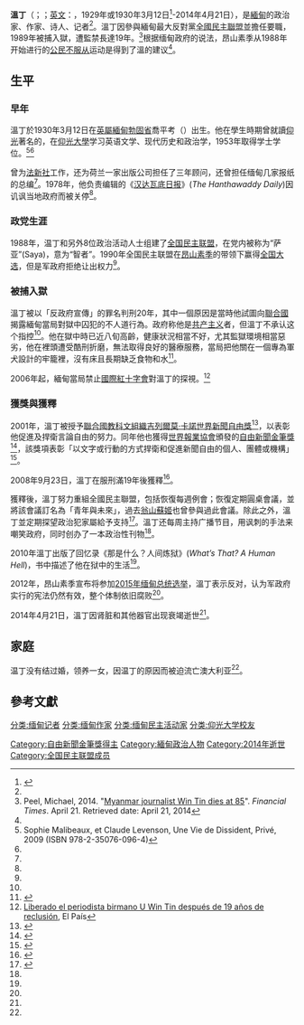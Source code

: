 {{Infobox person
|name=溫丁
|image=Win Tin.jpg
|birth_date={{birth date|1930|3|12|df=y}}
|birth_place= {{MMR-1824}}[[勃固省|勃固省]]喬平考
|death_date={{death date and age|df=y|2014|4|21|1930|3|12}}
|death_place={{MMR}}[[仰光|仰光]]
|nationality = {{RUM}}
|alma_mater=
|party=[[全國民主聯盟_(緬甸)|全國民主聯盟]]
|parents=
|other_names =
|occupation = [[記者|記者]]、[[政治家|政治家]]
}}
'''溫丁'''（{{lang-my|ဝင်းတင်}}；{{IPA-my|wɪ́ɴ tɪ̀ɴ|}}；[[英文|英文]]：{{lang|en|'''Win Tin'''}}，1929年或1930年3月12日<ref name=c23tin-obit>{{cite news|title=缅甸异见作家温丁逝世|url=http://cn.nytimes.com/obits/20140423/c23tin-obit/|accessdate=2014-04-24|newspaper=纽约时报中文网|date=2014年4月23日|archivedate=2014-04-24|archiveurl=https://web.archive.org/web/20140424171409/http://cn.nytimes.com/obits/20140423/c23tin-obit/|dead-url=no}}</ref>-2014年4月21日），是[[緬甸|緬甸]]的政治家、作家、诗人、记者<ref name=c23tin-obit />。溫丁因參與緬甸最大反對黨[[全國民主聯盟_(緬甸)|全國民主聯盟]]並擔任要職，1989年被捕入獄，遭監禁長達19年。<ref>Peel, Michael, 2014. "[http://www.ft.com/intl/cms/s/0/9d71b524-c918-11e3-bba1-00144feabdc0.html#axzz2zWDsVDAU Myanmar journalist Win Tin dies at 85]". ''Financial Times''. April 21. Retrieved date: April 21, 2014</ref>根据缅甸政府的说法，昂山素季从1988年开始进行的[[公民不服从|公民不服从]]运动是得到了溫的建议<ref name=c23tin-obit />。

==生平==
===早年===
溫丁於1930年3月12日在[[英屬緬甸|英屬緬甸]][[勃固省|勃固省]]喬平考（{{lang|la|Kyopinkauk}}）出生。他在學生時期曾就讀[[仰光|仰光]]著名的{{Link-en|繆瑪中學|Basic Education High School No. 2 Dagon}}，在[[仰光大学|仰光大學]]学习英语文学、现代历史和政治学，1953年取得学士学位。<ref>Sophie Malibeaux, et Claude Levenson, Une Vie de Dissident, Privé, 2009 (ISBN 978-2-35076-096-4)</ref><ref name=c23tin-obit />

曾为[[法新社|法新社]]工作，还为荷兰一家出版公司担任了三年顾问，还曾担任缅甸几家报纸的总编<ref name=c23tin-obit />。1978年，他负责编辑的《[[汉达瓦底日报|汉达瓦底日报]]》(''The Hanthawaddy Daily'')因讥讽当地政府而被关停<ref name=c23tin-obit />。

===政党生涯===
1988年，温丁和另外8位政治活动人士组建了[[全国民主联盟|全国民主联盟]]，在党内被称为“萨亚”(Saya)，意为“智者”。1990年全国民主联盟在[[昂山素季|昂山素季]]的带领下赢得[[1990年缅甸选举|全国大选]]，但是军政府拒绝让出权力<ref name=c23tin-obit />。

===被捕入獄===
溫丁被以「反政府宣傳」的罪名判刑20年，其中一個原因是當時他試圖向[[聯合國|聯合國]]揭露緬甸當局對獄中囚犯的不人道行為。政府称他是[[共产主义|共产主义]]者，但溫丁不承认这个指控<ref name=c23tin-obit />。他在獄中時已近八旬高齡，健康狀況相當不好，尤其監獄環境相當惡劣，他在裡頭遭受酷刑折磨，無法取得良好的醫療服務，當局把他關在一個專為軍犬設計的牢籠裡，沒有床且長期缺乏食物和水<ref>{{Cite news|url=http://www.amnesty.org/en/library/asset/ASA16/015/2005/en/dom-ASA160152005en.html|title=Myanmar: Time for justice as human rights defender spends 75th birthday in prison|publisher=Amnesty International|accessdate=2013-12-05|archive-date=2014-06-13|archive-url=https://web.archive.org/web/20140613203338/http://www.amnesty.org/en/library/asset/ASA16/015/2005/en/dom-ASA160152005en.html|dead-url=no}}</ref>。

2006年起，緬甸當局禁止[[红十字国际委员会|國際紅十字會]]對溫丁的探視。<ref name="elpaís">[http://www.elpais.com/articulo/sociedad/Liberado/periodista/birmano/Win/Tin/despues/anos/reclusion/elpepusoc/20080923elpepusoc_9/Tes Liberado el periodista birmano U Win Tin después de 19 años de reclusión], El País</ref>

===獲獎與獲釋===

2001年，溫丁被授予[[联合国教科文组织吉列尔莫·卡诺世界新闻自由奖|聯合國教科文組織吉列爾莫·卡諾世界新聞自由獎]]<ref>{{Cite news|url=http://www.faguowenhua.com/dossiers/journee-mondiale-de-la-liberte-de-la-presse/%E4%B8%96%E7%95%8C%E6%96%B0%E9%97%BB%E8%87%AA%E7%94%B1%E5%A5%96-%E5%8E%86%E5%B9%B4%E8%8E%B7%E5%A5%96%E8%80%85-2.html?lang=zh|title=世界新闻自由奖 - 历年获奖者 (2)|publisher=法国文化|accessdate=2013-12-05|archive-date=2013-05-13|archive-url=https://web.archive.org/web/20130513131026/http://www.faguowenhua.com/dossiers/journee-mondiale-de-la-liberte-de-la-presse/%E4%B8%96%E7%95%8C%E6%96%B0%E9%97%BB%E8%87%AA%E7%94%B1%E5%A5%96-%E5%8E%86%E5%B9%B4%E8%8E%B7%E5%A5%96%E8%80%85-2.html?lang=zh|dead-url=no}}</ref>，以表彰他促進及捍衛言論自由的努力。同年他也獲得[[世界报业协会|世界報業協會]]頒發的[[自由新闻金笔奖|自由新聞金筆獎]]<ref>{{Cite news|url=http://www.epochtimes.com/b5/5/7/8/n979651.htm|title=緬甸民主鬥士溫丁並未獲釋|publisher=中央社|accessdate=2013-12-05}}</ref>，該獎項表彰「以文字或行動的方式捍衛和促進新聞自由的個人、團體或機構」<ref>{{cite web|url=http://www.wan-ifra.org/microsites/golden-pen-of-freedom|title=Golden Pen of Freedom|publisher=World Association of Newspapers|accessdate=2013-12-05|archive-date=2013-10-19|archive-url=https://web.archive.org/web/20131019132640/http://www.wan-ifra.org/microsites/golden-pen-of-freedom|dead-url=no}}</ref>。

2008年9月23日，溫丁在服刑滿19年後獲釋<ref>{{Cite news|url=http://news.bbc.co.uk/2/hi/asia-pacific/7631395.stm|title=Burmese democracy veteran freed|publisher=[[BBC_News_Online|BBC News Online]]|date=2008-09-23|accessdate=2013-12-05|archive-date=2014-04-22|archive-url=https://web.archive.org/web/20140422090636/http://news.bbc.co.uk/2/hi/asia-pacific/7631395.stm|dead-url=no}}</ref>。

獲釋後，溫丁努力重組全國民主聯盟，包括恢復每週例會；恢復定期圓桌會議，並將該會議訂名為「青年與未來」，過去[[翁山蘇姬|翁山蘇姬]]也曾參與過此會議。除此之外，溫丁並定期探望政治犯家屬給予支持<ref>{{Cite news|url=http://www.irrawaddy.org/article.php?art_id=14860|author=Wai Moe|title=Burma’s Bleak Prospect in 2009|publisher=The Irrawaddy  December 30, 2008|accessdate=2013-12-05|archive-date=2008-12-31|archive-url=https://web.archive.org/web/20081231133004/http://www.irrawaddy.org/article.php?art_id=14860|dead-url=no}}</ref>。溫丁还每周主持广播节目，用讽刺的手法来嘲笑政府，同时创办了一本政治性刊物<ref name=c23tin-obit />。

2010年溫丁出版了回忆录《那是什么？人间炼狱》(''What’s That? A Human Hell'')，书中描述了他在狱中的生活<ref name=c23tin-obit />。

2012年，昂山素季宣布将参加[[2015年缅甸总统选举|2015年缅甸总统选举]]，溫丁表示反对，认为军政府实行的宪法仍然有效，整个体制依旧腐败<ref name=c23tin-obit />。

2014年4月21日，溫丁因肾脏和其他器官出现衰竭逝世<ref name=c23tin-obit />。
==家庭==
温丁没有结过婚，领养一女，因温丁的原因而被迫流亡澳大利亚<ref name=c23tin-obit />。

== 參考文獻 ==
{{reflist}}

{{聯合國教科文組織吉列爾莫·卡諾世界新聞自由獎獲獎者}}

{{Authority control}}

{{DEFAULTSORT:Win Tin}}
[[Category:自由新聞金筆獎得主|Category:自由新聞金筆獎得主]]
[[Category:緬甸政治人物|Category:緬甸政治人物]]
[[分类:缅甸记者|分类:缅甸记者]]
[[分类:缅甸作家|分类:缅甸作家]]
[[分类:缅甸民主活动家|分类:缅甸民主活动家]]
[[分类:仰光大学校友|分类:仰光大学校友]]
[[Category:2014年逝世|Category:2014年逝世]]
[[Category:全国民主联盟成员|Category:全国民主联盟成员]]
